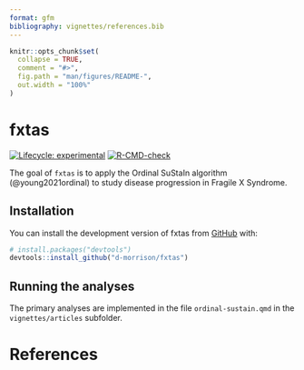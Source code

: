 ```yaml
---
format: gfm
bibliography: vignettes/references.bib
---
```


<!-- README.md is generated from README.Rmd. Please edit that file -->

```r
knitr::opts_chunk$set(
  collapse = TRUE,
  comment = "#>",
  fig.path = "man/figures/README-",
  out.width = "100%"
)
```

# fxtas

<!-- badges: start -->
[![Lifecycle: experimental](https://img.shields.io/badge/lifecycle-experimental-orange.svg)](https://lifecycle.r-lib.org/articles/stages.html#experimental)
[![R-CMD-check](https://github.com/d-morrison/fxtas/actions/workflows/R-CMD-check.yaml/badge.svg)](https://github.com/d-morrison/fxtas/actions/workflows/R-CMD-check.yaml)
<!-- badges: end -->

The goal of `fxtas` is to apply the Ordinal SuStaIn algorithm (@young2021ordinal)
to study disease progression in Fragile X Syndrome.

## Installation

You can install the development version of fxtas from [GitHub](https://github.com/) with:

``` r
# install.packages("devtools")
devtools::install_github("d-morrison/fxtas")
```

## Running the analyses

The primary analyses are implemented in the file `ordinal-sustain.qmd` 
in the `vignettes/articles` subfolder.

# References {.unnumbered}

::: {#refs}
:::
